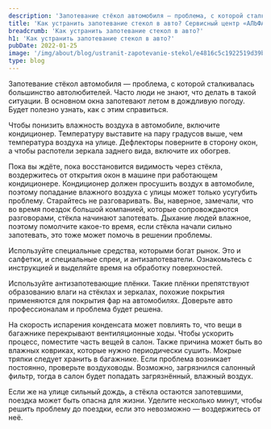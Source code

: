 ```yaml
---
description: 'Запотевание стёкол автомобиля — проблема, с которой сталкивалась большинство автолюбителей. Часто люди не знают, что делать в такой ситуации. В основном окна запотевают летом в дождливую погоду. Будет полезно узнать, как с этим справиться.'
title: 'Как устранить запотевание стекол в авто? Сервисный центр «АЛЬФА»'
breadcrumb: 'Как устранить запотевание стекол в авто?'
h1: 'Как устранить запотевание стекол в авто?'
pubDate: 2022-01-25
image: '/img/about/blog/ustranit-zapotevanie-stekol/e4816c5c1922519d39b5c7ce06a7fb2d.webp'
type: blog
---
```

Запотевание стёкол автомобиля — проблема, с которой сталкивалась большинство автолюбителей. Часто люди не знают, что делать в такой ситуации. В основном окна запотевают летом в дождливую погоду. Будет полезно узнать, как с этим справиться.

Чтобы понизить влажность воздуха в автомобиле, включите кондиционер. Температуру выставите на пару градусов выше, чем температура воздуха на улице. Дефлекторы поверните в сторону окон, а чтобы распотели зеркала заднего вида, включите их обогрев.

Пока вы ждёте, пока восстановится видимость через стёкла, воздержитесь от открытия окон в машине при работающем кондиционере. Кондиционер должен просушить воздух в автомобиле, поэтому попадание влажного воздуха с улицы может только усугубить проблему. Старайтесь не разговаривать. Вы, наверное, замечали, что во время поездок большой компанией, которые сопровождаются разговорами, стёкла начинают запотевать. Дыхание людей влажное, поэтому помолчите какое-то время, если стёкла начали сильно запотевать, это тоже может помочь в решении проблемы.

Используйте специальные средства, которыми богат рынок. Это и салфетки, и специальные спреи, и антизапотеватели. Ознакомьтесь с инструкцией и выделяйте время на обработку поверхностей.

Используйте антизапотевающие плёнки. Такие плёнки препятствуют образованию влаги на стёклах и зеркалах, похожие покрытия применяются для покрытия фар на автомобилях. Доверьте авто профессионалам и проблема будет решена.

На скорость испарения конденсата может повлиять то, что вещи в багажнике перекрывают вентиляционные ходы. Чтобы ускорить процесс, поместите часть вещей в салон. Также причина может быть во влажных ковриках, которые нужно периодически сушить. Мокрые тряпки следует хранить в багажнике. Если проблема возникает постоянно, проверьте воздуховоды. Возможно, загрязнился салонный фильтр, тогда в салон будет попадать загрязнённый, влажный воздух.

Если же на улице сильный дождь, а стёкла остаются запотевшими, поездка может быть опасна для жизни. Уделите несколько минут, чтобы решить проблему до поездки, если это невозможно — воздержитесь от неё.